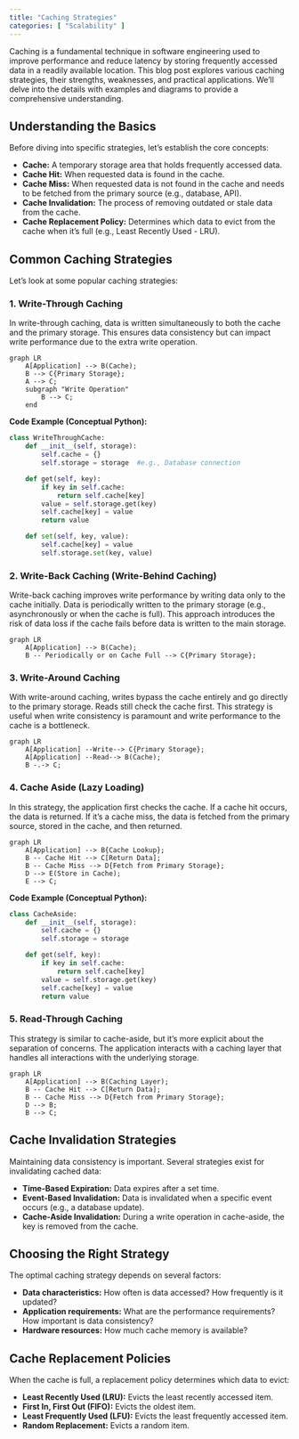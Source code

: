 ```yaml
---
title: "Caching Strategies"
categories: [ "Scalability" ]
---
```



Caching is a fundamental technique in software engineering used to improve performance and reduce latency by storing frequently accessed data in a readily available location.  This blog post explores various caching strategies, their strengths, weaknesses, and practical applications. We'll delve into the details with examples and diagrams to provide a comprehensive understanding.

## Understanding the Basics

Before diving into specific strategies, let's establish the core concepts:

* **Cache:** A temporary storage area that holds frequently accessed data.
* **Cache Hit:** When requested data is found in the cache.
* **Cache Miss:** When requested data is not found in the cache and needs to be fetched from the primary source (e.g., database, API).
* **Cache Invalidation:** The process of removing outdated or stale data from the cache.
* **Cache Replacement Policy:**  Determines which data to evict from the cache when it's full (e.g., Least Recently Used - LRU).


## Common Caching Strategies

Let's look at some popular caching strategies:

### 1. Write-Through Caching

In write-through caching, data is written simultaneously to both the cache and the primary storage.  This ensures data consistency but can impact write performance due to the extra write operation.

```mermaid
graph LR
    A[Application] --> B(Cache);
    B --> C{Primary Storage};
    A --> C;
    subgraph "Write Operation"
        B --> C;
    end
```

**Code Example (Conceptual Python):**

```python
class WriteThroughCache:
    def __init__(self, storage):
        self.cache = {}
        self.storage = storage  #e.g., Database connection

    def get(self, key):
        if key in self.cache:
            return self.cache[key]
        value = self.storage.get(key)
        self.cache[key] = value
        return value

    def set(self, key, value):
        self.cache[key] = value
        self.storage.set(key, value)
```

### 2. Write-Back Caching (Write-Behind Caching)

Write-back caching improves write performance by writing data only to the cache initially.  Data is periodically written to the primary storage (e.g., asynchronously or when the cache is full). This approach introduces the risk of data loss if the cache fails before data is written to the main storage.

```mermaid
graph LR
    A[Application] --> B(Cache);
    B -- Periodically or on Cache Full --> C{Primary Storage};
```

### 3. Write-Around Caching

With write-around caching, writes bypass the cache entirely and go directly to the primary storage. Reads still check the cache first. This strategy is useful when write consistency is paramount and write performance to the cache is a bottleneck.


```mermaid
graph LR
    A[Application] --Write--> C{Primary Storage};
    A[Application] --Read--> B(Cache);
    B -.-> C;
```

### 4. Cache Aside (Lazy Loading)

In this strategy, the application first checks the cache. If a cache hit occurs, the data is returned. If it's a cache miss, the data is fetched from the primary source, stored in the cache, and then returned.

```mermaid
graph LR
    A[Application] --> B{Cache Lookup};
    B -- Cache Hit --> C[Return Data];
    B -- Cache Miss --> D{Fetch from Primary Storage};
    D --> E(Store in Cache);
    E --> C;
```

**Code Example (Conceptual Python):**

```python
class CacheAside:
    def __init__(self, storage):
        self.cache = {}
        self.storage = storage

    def get(self, key):
        if key in self.cache:
            return self.cache[key]
        value = self.storage.get(key)
        self.cache[key] = value
        return value
```


### 5. Read-Through Caching

This strategy is similar to cache-aside, but it's more explicit about the separation of concerns. The application interacts with a caching layer that handles all interactions with the underlying storage.


```mermaid
graph LR
    A[Application] --> B(Caching Layer);
    B -- Cache Hit --> C[Return Data];
    B -- Cache Miss --> D{Fetch from Primary Storage};
    D --> B;
    B --> C;
```


## Cache Invalidation Strategies

Maintaining data consistency is important.  Several strategies exist for invalidating cached data:

* **Time-Based Expiration:**  Data expires after a set time.
* **Event-Based Invalidation:**  Data is invalidated when a specific event occurs (e.g., a database update).
* **Cache-Aside Invalidation:** During a write operation in cache-aside, the key is removed from the cache.


## Choosing the Right Strategy

The optimal caching strategy depends on several factors:

* **Data characteristics:** How often is data accessed? How frequently is it updated?
* **Application requirements:** What are the performance requirements? How important is data consistency?
* **Hardware resources:** How much cache memory is available?


## Cache Replacement Policies

When the cache is full, a replacement policy determines which data to evict:

* **Least Recently Used (LRU):** Evicts the least recently accessed item.
* **First In, First Out (FIFO):** Evicts the oldest item.
* **Least Frequently Used (LFU):** Evicts the least frequently accessed item.
* **Random Replacement:** Evicts a random item.




